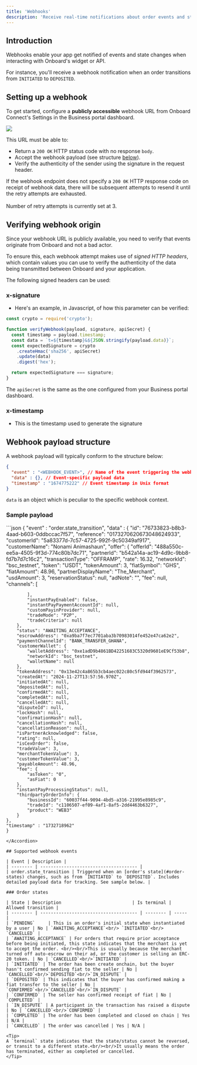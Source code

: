 ```yaml
---
title: 'Webhooks'
description: 'Receive real-time notifications about order events and state changes'
---
```


## Introduction

Webhooks enable your app get notified of events and state changes when interacting with Onboard's widget or API.

For instance, you'll receive a webhook notification when an order transitions from `INITIATED` to `DEPOSITED`.

## Setting up a webhook

To get started, configure a **publicly accessible** webhook URL from Onboard Connect's Settings in the Business portal dashboard.

<Frame>
    <img src="https://i.imgur.com/L2ifnr8.png" style={{ borderRadius: '0.5rem' }} />
</Frame>

This URL must be able to:

- Return a `200 OK` HTTP status code with no response `body`.
- Accept the webhook payload (see structure [below](#webhook-payload-structure)).
- Verify the authenticity of the sender using the signature in the request header.

<Note>If the webhook endpoint does not specify a `200 0K` HTTP response code on receipt of webhook data, there will be subsequent attempts to resend it until the retry attempts are exhausted.<br/><br/>Number of retry attempts is currently set at 3.</Note>

## Verifying webhook origin

Since your webhook URL is publicly available, you need to verify that events originate from Onboard and not a bad actor.

To ensure this, each webhook attempt makes use of *signed HTTP headers*, which contain values you can use to verify the authenticity of the data being transmitted between Onboard and your application.

The following signed headers can be used:

### x-signature

- Here's an example, in Javascript, of how this parameter can be verified:

```javascript
const crypto = require('crypto');

function verifyWebhook(payload, signature, apiSecret) {
  const timestamp = payload.timestamp;
  const data = `t=${timestamp}&${JSON.stringify(payload.data)}`;
  const expectedSignature = crypto
    .createHmac('sha256', apiSecret)
    .update(data)
    .digest('hex');

  return expectedSignature === signature;
}
```

<Tip>The `apiSecret` is the same as the one configured from your Business portal dashboard.</Tip>

### x-timestamp
- This is the timestamp used to generate the signature

## Webhook payload structure
A webhook payload will typically conform to the structure below:

```json
{
  "event" : "<WEBHOOK_EVENT>", // Name of the event triggering the webhook
  "data" : {}, // Event-specific payload data
  "timestamp" : "1674775222" // Event timestamp in Unix format
}
```

<Tip>`data` is an object which is peculiar to the specific webhook context.</Tip>

### Sample payload

<Accordion title="order.state_transition">
  ```json
    {
    "event" : "order.state_transition",
    "data" : {
        "id": "76733823-b8b3-4aad-b603-0ddbccac7f57",
        "reference": "0173270620673048624933",
        "customerId": "5a83377d-7c57-4725-992f-9c50349af917",
        "customerName": "Nonami Animashaun",
        "offer": {
            "offerId": "488a550c-ee5a-4505-9f3d-774c80b7dc71",
            "partnerId": "b542a14a-ac19-4d9c-9bb8-fd7b7d7c16c2",
            "transactionType": "OFFRAMP",
            "rate": 16.32,
            "networkId": "bsc_testnet",
            "token": "USDT",
            "tokenAmount": 3,
            "fiatSymbol": "GHS",
            "fiatAmount": 48.96,
            "partnerDisplayName": "The_Merchant",
            "usdAmount": 3,
            "reservationStatus": null,
            "adNote": "",
            "fee": null,
            "channels": [

            ],
            "instantPayEnabled": false,
            "instantPayPaymentAccountId": null,
            "customPayinProvider": null,
            "tradeMode": "P2P",
            "tradeCriteria": null
        },
        "status": "AWAITING_ACCEPTANCE",
        "escrowAddress": "0xa9ba7f7ec7701aba3b70983014fe452e47ca62e2",
        "paymentChannelId": "BANK_TRANSFER_GHANA",
        "customerWallet": {
            "walletAddress": "0xe1adD9b4861BD42251683C5320d9601eE9Cf53b8",
            "networkId": "bsc_testnet",
            "walletName": null
        },
        "tokenAddress": "0x13e42c4a865b3cb4aec022c80c5fd944f3962573",
        "createdAt": "2024-11-27T13:57:56.970Z",
        "initiatedAt": null,
        "depositedAt": null,
        "confirmedAt": null,
        "completedAt": null,
        "cancelledAt": null,
        "disputeId": null,
        "lockHash": null,
        "confirmationHash": null,
        "cancellationHash": null,
        "cancellationReason": null,
        "isPartnerAcknowledged": false,
        "rating": null,
        "isCexOrder": false,
        "tradeValue": 3,
        "merchantTokenValue": 3,
        "customerTokenValue": 3,
        "payableAmount": 48.96,
        "fee": {
            "asToken": "0",
            "asFiat": 0
        },
        "instantPayProcessingStatus": null,
        "thirdpartyOrderInfo": {
            "businessId": "60037f44-9094-4bd5-a316-21995e8985c9",
            "tradeId": "c1106507-ef09-4af1-8af5-2dd4463b6327",
            "product": "WEB3"
        }
    },
    "timestamp" : "1732718962"
    }
  ```
</Accordion>

## Supported webhook events

| Event | Description |
| -------- | ------------------------------------- |
| order.state_transition | Triggered when an [order's state](#order-states) changes, such as from `INITIATED` to `DEPOSITED`. Includes detailed payload data for tracking. See sample below. |

### Order states

| State | Description                           | Is terminal | Allowed transition |
| -------- | ------------------------------------- | -------- | ----- |
| `PENDING`     | This is an order's initial state when instantiated by a user | No | `AWAITING_ACCEPTANCE`<br/> `INITIATED`<br/> `CANCELLED` |
| `AWAITING_ACCEPTANCE` | For orders that require prior acceptance before being initiated, this state indicates that the merchant is yet to accept the order. <br/><br/>This is usually because the merchant turned off auto-escrow on their ad, or the customer is selling an ERC-20 token. | No | `CANCELLED`<br/>`INITIATED` |
| `INITIATED` | The order has been create onchain, but the buyer hasn't confirmed sending fiat to the seller | No | `CANCELLED`<br/>`DEPOSITED`<br/>`IN_DISPUTE` |
| `DEPOSITED` | This indicates that the buyer has confirmed making a fiat transfer to the seller | No | `CONFIRMED`<br/>`CANCELLED`<br/>`IN_DISPUTE` |
| `CONFIRMED` | The seller has confirmed receipt of fiat | No | `COMPLETED` |
| `IN_DISPUTE` | A participant in the transaction has raised a dispute | No | `CANCELLED`<br/>`CONFIRMED` |
| `COMPLETED` | The order has been completed and closed on chain | Yes | N/A |
| `CANCELLED` | The order was cancelled | Yes | N/A |

<Tip>
A `terminal` state indicates that the state/status cannot be reversed, or transit to a different state.<br/><br/>It usually means the order has terminated, either as completed or cancelled.
</Tip>

